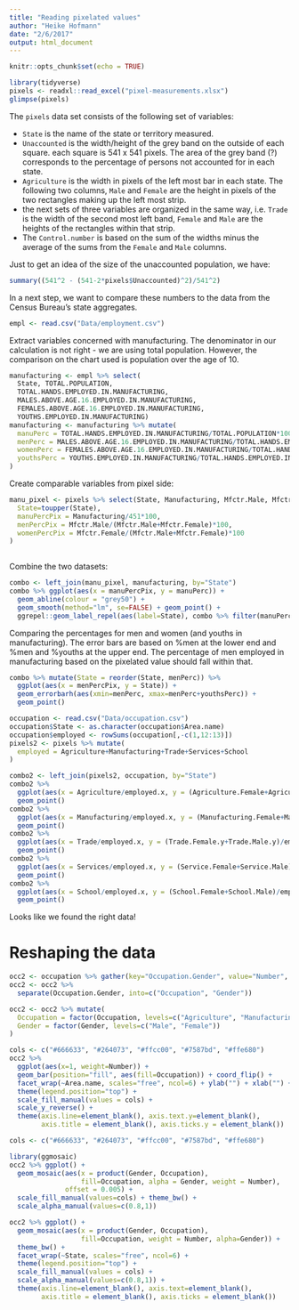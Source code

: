 ```yaml
---
title: "Reading pixelated values"
author: "Heike Hofmann"
date: "2/6/2017"
output: html_document
---
```


```r
knitr::opts_chunk$set(echo = TRUE)
```



```r
library(tidyverse)
pixels <- readxl::read_excel("pixel-measurements.xlsx")
glimpse(pixels)
```
The `pixels` data set consists of the following set of variables:

- `State` is the name of the state or territory measured.
- `Unaccounted` is the width/height of the grey band on the outside of each square. each square is 541 x 541 pixels. The area of the grey band (?) corresponds to the percentage of persons not accounted for in each state.
- `Agriculture` is the width in pixels of the left most bar in each state. The following two columns, `Male` and `Female` are the height in pixels of the two rectangles making up the left most strip.
- the next sets of three variables are organized in the same way, i.e. `Trade` is the width of the second most left band, `Female` and `Male` are the heights of the rectangles within that strip.
- The `Control.number` is based on the sum of the widths minus the average of the sums from the `Female` and `Male` columns.

Just to get an idea of the size of the unaccounted population, we have:

```r
summary((541^2 - (541-2*pixels$Unaccounted)^2)/541^2)
```


In a next step, we want to compare these numbers to the data from the Census Bureau's state aggregates.
```r
empl <- read.csv("Data/employment.csv")
```

Extract variables concerned with manufacturing. The denominator in our calculation is not right - we are using total population. However, the comparison on the chart used is population over the age of 10. 
```r
manufacturing <- empl %>% select(
  State, TOTAL.POPULATION,
  TOTAL.HANDS.EMPLOYED.IN.MANUFACTURING,
  MALES.ABOVE.AGE.16.EMPLOYED.IN.MANUFACTURING,
  FEMALES.ABOVE.AGE.16.EMPLOYED.IN.MANUFACTURING,
  YOUTHS.EMPLOYED.IN.MANUFACTURING) 
manufacturing <- manufacturing %>% mutate(
  manuPerc = TOTAL.HANDS.EMPLOYED.IN.MANUFACTURING/TOTAL.POPULATION*100,
  menPerc = MALES.ABOVE.AGE.16.EMPLOYED.IN.MANUFACTURING/TOTAL.HANDS.EMPLOYED.IN.MANUFACTURING * 100,
  womenPerc = FEMALES.ABOVE.AGE.16.EMPLOYED.IN.MANUFACTURING/TOTAL.HANDS.EMPLOYED.IN.MANUFACTURING * 100,
  youthsPerc = YOUTHS.EMPLOYED.IN.MANUFACTURING/TOTAL.HANDS.EMPLOYED.IN.MANUFACTURING * 100
)
```

Create comparable variables from pixel side:
```r
manu_pixel <- pixels %>% select(State, Manufacturing, Mfctr.Male, Mfctr.Female) %>% mutate(
  State=toupper(State),
  manuPercPix = Manufacturing/451*100,
  menPercPix = Mfctr.Male/(Mfctr.Male+Mfctr.Female)*100,
  womenPercPix = Mfctr.Female/(Mfctr.Male+Mfctr.Female)*100
)
  
```
Combine the two datasets:


```r
combo <- left_join(manu_pixel, manufacturing, by="State")
combo %>% ggplot(aes(x = manuPercPix, y = manuPerc)) + 
  geom_abline(colour = "grey50") +
  geom_smooth(method="lm", se=FALSE) + geom_point() +
  ggrepel::geom_label_repel(aes(label=State), combo %>% filter(manuPercPix >= 15))
```

Comparing the percentages for men and women (and youths in manufacturing). The error bars are based on %men at the lower end and %men and %youths at the upper end. The percentage of men employed in manufacturing based on the pixelated value should fall within that. 

```r
combo %>% mutate(State = reorder(State, menPerc)) %>%
  ggplot(aes(x = menPercPix, y = State)) +
  geom_errorbarh(aes(xmin=menPerc, xmax=menPerc+youthsPerc)) +
  geom_point()
```

```r
occupation <- read.csv("Data/occupation.csv")
occupation$State <- as.character(occupation$Area.name)
occupation$employed <- rowSums(occupation[,-c(1,12:13)])
pixels2 <- pixels %>% mutate(
  employed = Agriculture+Manufacturing+Trade+Services+School
)

combo2 <- left_join(pixels2, occupation, by="State")
combo2 %>% 
  ggplot(aes(x = Agriculture/employed.x, y = (Agriculture.Female+Agriculture.Male)/employed.y)) +
  geom_point()
combo2 %>% 
  ggplot(aes(x = Manufacturing/employed.x, y = (Manufacturing.Female+Manufacturing.Male)/employed.y)) +
  geom_point()
combo2 %>% 
  ggplot(aes(x = Trade/employed.x, y = (Trade.Female.y+Trade.Male.y)/employed.y)) +
  geom_point()
combo2 %>% 
  ggplot(aes(x = Services/employed.x, y = (Service.Female+Service.Male)/employed.y)) +
  geom_point()
combo2 %>% 
  ggplot(aes(x = School/employed.x, y = (School.Female+School.Male)/employed.y)) +
  geom_point()

```

Looks like we found the right data! 

# Reshaping the data

```r
occ2 <- occupation %>% gather(key="Occupation.Gender", value="Number", 2:11, factor_key = TRUE)
occ2 <- occ2 %>%  
  separate(Occupation.Gender, into=c("Occupation", "Gender"))

occ2 <- occ2 %>% mutate(
  Occupation = factor(Occupation, levels=c("Agriculture", "Manufacturing", "Trade", "Service", "School")),
  Gender = factor(Gender, levels=c("Male", "Female"))
)

cols <- c("#666633", "#264073", "#ffcc00", "#7587bd", "#ffe680")
occ2 %>% 
  ggplot(aes(x=1, weight=Number)) + 
  geom_bar(position="fill", aes(fill=Occupation)) + coord_flip() +
  facet_wrap(~Area.name, scales="free", ncol=6) + ylab("") + xlab("") +
  theme(legend.position="top") +
  scale_fill_manual(values = cols) +
  scale_y_reverse() +
  theme(axis.line=element_blank(), axis.text.y=element_blank(), 
        axis.title = element_blank(), axis.ticks.y = element_blank())
```


```r

cols <- c("#666633", "#264073", "#ffcc00", "#7587bd", "#ffe680")

library(ggmosaic)
occ2 %>% ggplot() +
  geom_mosaic(aes(x = product(Gender, Occupation), 
                  fill=Occupation, alpha = Gender, weight = Number),
              offset = 0.005) + 
  scale_fill_manual(values=cols) + theme_bw() +
  scale_alpha_manual(values=c(0.8,1))
```
```r
occ2 %>% ggplot() +
  geom_mosaic(aes(x = product(Gender, Occupation), 
                  fill=Occupation, weight = Number, alpha=Gender)) + 
  theme_bw() +
  facet_wrap(~State, scales="free", ncol=6) + 
  theme(legend.position="top") +
  scale_fill_manual(values = cols) +
  scale_alpha_manual(values=c(0.8,1)) +
  theme(axis.line=element_blank(), axis.text=element_blank(), 
        axis.title = element_blank(), axis.ticks = element_blank())
```
